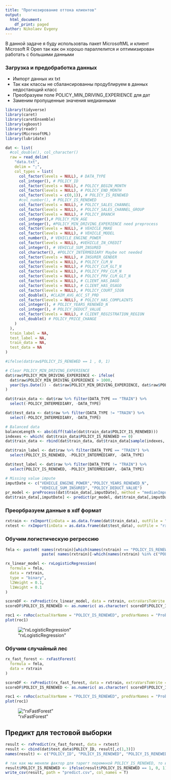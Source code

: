 ```yaml
---
title: "Прогнозирование оттока клиентов"
output:
  html_document:
    df_print: paged
Author: Nikolaev Evgeny
---
```

В данной задаче я буду использовтаь пакет MicrosoftML и клиент Microsoft R Open так как он хорошо параллелится и оптимизирован работать с большими данными

### Загрузка и предобработка данных

* Импорт данных их txt
* Так как классы не сбалансированны продублируем в данных недостающий класс
* Преобразуем поле POLICY_MIN_DRIVING_EXPERIENCE для дат
* Заменим пропущенные значения медианными

```r
library(tidyverse)
library(caret)
library(caretEnsemble)
library(xgboost)
library(readr)
library(MicrosoftML)
library(lubridate)

dat <- list(
  #col_double(), col_character()
  raw = read_delim(
    "data.txt", 
    delim = ";", 
    col_types = list(
      col_factor(levels = NULL), # DATA_TYPE
      col_integer(), # POLICY_ID
      col_factor(levels = NULL), # POLICY_BEGIN_MONTH
      col_factor(levels = NULL), # POLICY_END_MONTH
      col_factor(levels = c(0,1)), # POLICY_IS_RENEWED
      #col_number(), # POLICY_IS_RENEWED
      col_factor(levels = NULL), # POLICY_SALES_CHANNEL
      col_factor(levels = NULL), # POLICY_SALES_CHANNEL_GROUP
      col_factor(levels = NULL), # POLICY_BRANCH
      col_integer(),# POLICY_MIN_AGE
      col_integer(), #POLICY_MIN_DRIVING_EXPERIENCE need preprocess
      col_factor(levels = NULL), # VEHICLE_MAKE
      col_factor(levels = NULL), # VEHICLE_MODEL
      col_number(), # VEHICLE_ENGINE_POWER
      col_factor(levels = NULL), #VEHICLE_IN_CREDIT
      col_integer(), # VEHICLE_SUM_INSURED
      col_character(), #POLICY_INTERMEDIARY Maybe not needed
      col_factor(levels = NULL), # INSURER_GENDER
      col_factor(levels = NULL), # POLICY_CLM_N
      col_factor(levels = NULL), # POLICY_CLM_GLT_N
      col_factor(levels = NULL), # POLICY_PRV_CLM_N
      col_factor(levels = NULL), # POLICY_PRV_CLM_GLT_N
      col_factor(levels = NULL), # CLIENT_HAS_DAGO
      col_factor(levels = NULL), # CLIENT_HAS_OSAGO
      col_factor(levels = NULL), # POLICY_COURT_SIGN
      col_double(), #CLAIM_AVG_ACC_ST_PRD
      col_factor(levels = NULL), # POLICY_HAS_COMPLAINTS
      col_integer(), # POLICY_YEARS_RENEWED_N
      col_integer(), # POLICY_DEDUCT_VALUE
      col_factor(levels = NULL), # CLIENT_REGISTRATION_REGION
      col_double() # POLICY_PRICE_CHANGE
    )
  ),
  train_label = NA,
  test_label = NA,
  train_data = NA,
  test_data = NA
)

#ifelse(dat$raw$POLICY_IS_RENEWED == 1 , 0, 1)

# Clear POLICY_MIN_DRIVING_EXPERIENCE
dat$raw$POLICY_MIN_DRIVING_EXPERIENCE <- ifelse(
  dat$raw$POLICY_MIN_DRIVING_EXPERIENCE > 1000, 
  year(Sys.Date()) - dat$raw$POLICY_MIN_DRIVING_EXPERIENCE, dat$raw$POLICY_MIN_DRIVING_EXPERIENCE
)

dat$train_data <- dat$raw %>% filter(DATA_TYPE == "TRAIN") %>% 
  select(-POLICY_INTERMEDIARY, -DATA_TYPE)

dat$test_data <- dat$raw %>% filter(DATA_TYPE != "TRAIN") %>% 
  select(-POLICY_INTERMEDIARY, -DATA_TYPE)

# Balanced data
balanceLength <- abs(diff(table(dat$train_data$POLICY_IS_RENEWED)))
indexes <- which( dat$train_data$POLICY_IS_RENEWED == 0)
dat$train_data <- rbind(dat$train_data, dat$train_data[sample(indexes, balanceLength, replace = T),])

dat$train_label <- dat$raw %>% filter(DATA_TYPE == "TRAIN") %>% 
  select(POLICY_IS_RENEWED, -POLICY_INTERMEDIARY, -DATA_TYPE)

dat$test_label <- dat$raw %>% filter(DATA_TYPE != "TRAIN") %>% 
  select(POLICY_IS_RENEWED, -POLICY_INTERMEDIARY, -DATA_TYPE)

# Missing value impute
imputDate <- c("VEHICLE_ENGINE_POWER","POLICY_YEARS_RENEWED_N", 
               "VEHICLE_SUM_INSURED", "POLICY_DEDUCT_VALUE")
pr_model <- preProcess(dat$train_data[,imputDate], method = "medianImpute" )
dat$train_data[,imputDate] <- predict(pr_model, dat$train_data[,imputDate])
```


### Преорбразуем данные в xdf формат

```r
rxtrain <- rxImport(inData = as.data.frame(dat$train_data), outFile = "rxtrain.xdf", overwrite = TRUE)
rxtest <- rxImport(inData = as.data.frame(dat$test_data), outFile = "rxtest.xdf", overwrite = TRUE)
```

### Обучим логистическую регрессию

```r
fmla <- paste0( names(rxtrain)[which(names(rxtrain) == "POLICY_IS_RENEWED")], " ~ ", 
                paste( names(rxtrain)[-which(names(rxtrain) %in% c("POLICY_ID", "POLICY_IS_RENEWED"))], collapse = ' + ' ))

rx_linear_model <- rxLogisticRegression(
  formula = fmla, 
  data = rxtrain, 
  type = "binary", 
  l2Weight = 0.1, 
  l1Weight = 0.1
)

scoreDF <- rxPredict(rx_linear_model, data = rxtrain, extraVarsToWrite = "POLICY_IS_RENEWED")
scoreDF$POLICY_IS_RENEWED <- as.numeric( as.character( scoreDF$POLICY_IS_RENEWED))

roc1 <- rxRoc(actualVarName = "POLICY_IS_RENEWED", predVarNames = "Probability.1", data = scoreDF) 
plot(roc1)
```

!["rxLogisticRegression"](images/lm.png)

### Обучим случайный лес

```r

rx_fast_forest <- rxFastForest(
  formula = fmla, 
  data = rxtrain
)

scoreDF <- rxPredict(rx_fast_forest, data = rxtrain, extraVarsToWrite = "POLICY_IS_RENEWED")
scoreDF$POLICY_IS_RENEWED <- as.numeric( as.character( scoreDF$POLICY_IS_RENEWED))

roc1 <- rxRoc(actualVarName = "POLICY_IS_RENEWED", predVarNames = "Probability.1", data = scoreDF) 
plot(roc1)
```

!["rxFastForest"](images/rf.png)

## Предикт для тестовой выборки

```r
result <- rxPredict(rx_fast_forest, data = rxtest)
result <- cbind(dat$test_data$POLICY_ID, result[,c(1,3)])
names(result) <- c("POLICY_ID", "POLICY_IS_RENEWED", "POLICY_IS_RENEWED_PROBABILITY")

# так как мы меняли фактор для тарегт перемнной POLICY_IS_RENEWED, то и предсказания будут обратные
result$POLICY_IS_RENEWED <- ifelse(result$POLICY_IS_RENEWED == 1, 0, 1)
write_csv(result, path = "predict.csv", col_names = T)
```

